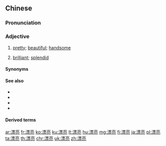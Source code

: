 ==Chinese==
{{zh-forms}}

===Pronunciation===
{{zh-pron
|m=piàoliang
|c=piu3 loeng6
|mn=qz,xm,zz:piàu-liāng
|w=2phiau lian
|ma=y
|cat=a
}}

===Adjective===
{{zh-adj}}

# [[pretty]]; [[beautiful]]; [[handsome]]
#: {{zh-x|這 個 地方 真 漂亮{liang}！|What a '''beautiful''' place!}}
#: {{zh-x|她 是 個 漂亮{liang} 的 姑娘。|She's a '''good-looking''' girl.}}
#: {{zh-x|她 很 漂亮{liang} 迷人 吧？|She's pretty '''foxy''', isn't she?}}
# [[brilliant]]; [[splendid]]
#: {{zh-x|你 的 目的{dì} 達到 了，幹{gàn} 得{de} 真 漂亮{liang}！|You're reached your goal, and done so '''well'''!}}
#: {{zh-x|在 這 件 事 上，你 父母 的{dí​}確 幹{gàn} 得{de} 漂亮{liang}。|Your parents certainly did a '''good''' job of it.}}

====Synonyms====
{{zh-dial}}

====See also====
* {{zh-l|好看}}
* {{zh-l|俊俏}}
* {{zh-l|美觀}}
* {{zh-l|美麗}}

====Derived terms====
{{zh-der|漂亮話}}

{{zh-cat|Beginning}}

[[ar:漂亮]]
[[fr:漂亮]]
[[ko:漂亮]]
[[ku:漂亮]]
[[lt:漂亮]]
[[hu:漂亮]]
[[mg:漂亮]]
[[fj:漂亮]]
[[ja:漂亮]]
[[pl:漂亮]]
[[ta:漂亮]]
[[th:漂亮]]
[[chr:漂亮]]
[[uk:漂亮]]
[[zh:漂亮]]
